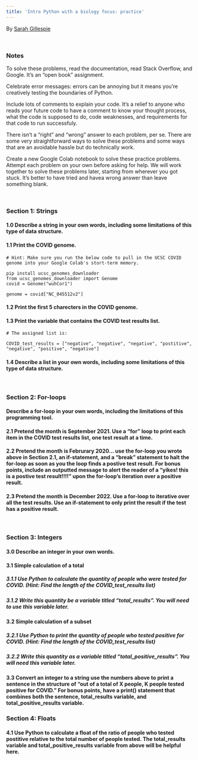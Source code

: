 ```yaml
---
title: 'Intro Python with a biology focus: practice'
---
```

By [Sarah Gillespie](https://www.linkedin.com/in/sarahg4567/)  
 
<br> 

### Notes

To solve these problems, read the documentation, read Stack Overflow, and Google. It's an "open book" assignment.

Celebrate error messages: errors can be annoying but it means you're creatively testing the boundaries of Python.

Include lots of comments to explain your code. It's a relief to anyone who reads your future code to have a comment to know your thought process, what the code is supposed to do, code weaknesses, and requirements for that code to run successfuly.

There isn't a "right" and "wrong" answer to each problem, per se. There are some very straightforward ways to solve these problems and some ways that are an avoidable hassle but do technically work.

Create a new Google Colab notebook to solve these practice problems. Attempt each problem on your own before asking for help. We will work together to solve these problems later, starting from wherever you got stuck. It's better to have tried and havea wrong answer than leave something blank.

<br>

### Section 1: Strings

#### 1.0 Describe a string in your own words, including some limitations of this type of data structure.

#### 1.1 Print the COVID genome.

```
# Hint: Make sure you run the below code to pull in the UCSC COVID genome into your Google Colab's stort-term memory.

pip install ucsc_genomes_downloader
from ucsc_genomes_downloader import Genome
covid = Genome("wuhCor1")

genome = covid["NC_045512v2"]
```

#### 1.2 Print the first 5 charecters in the COVID genome.

#### 1.3 Print the variable that contains the COVID test results list.

```
# The assigned list is:

COVID_test_results = ["negative", "negative", "negative", "postitive", "negative", "positive", "negative"]
```

#### 1.4 Describe a list in your own words, including some limitations of this type of data structure.

<br>

### Section 2: For-loops

#### Describe a for-loop in your own words, including the limitations of this programming tool.

#### 2.1 Pretend the month is September 2021. Use a "for" loop to print each item in the COVID test results list, one test result at a time.

#### 2.2 Pretend the month is Februrary 2020... use the for-loop you wrote above in Section 2.1, an if-statement, and a "break" statement to halt the for-loop as soon as you the loop finds a postive test result. For bonus points, include an outputted message to alert the reader of a "yikes! this is a postive test result!!!!" upon the for-loop's iteration over a positive result.

#### 2.3 Pretend the month is December 2022. Use a for-loop to iterative over all the test results. Use an if-statement to only print the result if the test has a positive result.

<br>

### Section 3: Integers

#### 3.0 Describe an integer in your own words.

#### 3.1 Simple calculation of a total

##### 3.1.1 Use Python to calculate the quantity of people who were tested for COVID. (Hint: Find the length of the COVID_test_results list)

##### 3.1.2 Write this quantity be a variable titled "total_results". You will need to use this variable later.

#### 3.2 Simple calculation of a subset
##### 3.2.1 Use Python to print the quantity of people who tested positive for COVID. (Hint: Find the length of the COVID_test_results list)
##### 3.2.2 Write this quantity as a variable titled "total_positive_results". You will need this variable later.


#### 3.3 Convert an integer to a string use the numbers above to print a sentence in the structure of "out of a total of X people, K people tested positive for COVID." For bonus points, have a print() statement that combines both the sentence, total_results variable, and total_positive_results variable. 

### Section 4: Floats

#### 4.1 Use Python to calculate a float of the ratio of people who tested postitive relative to the total number of people tested. The total_results variable and total_positive_results variable from above will be helpful here.
